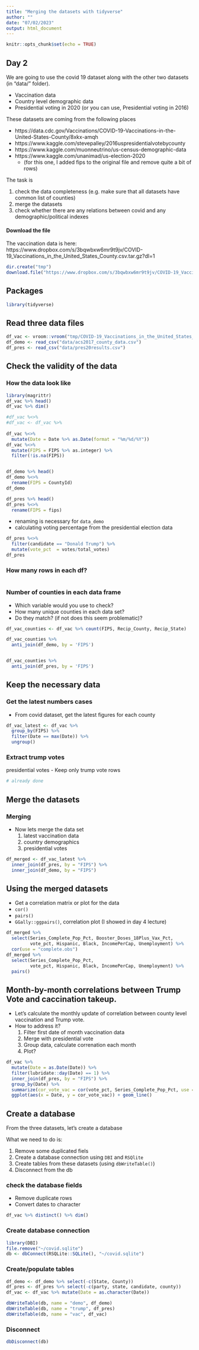 ```yaml
---
title: "Merging the datasets with tidyverse"
author: ""
date: "07/02/2023"
output: html_document
---
```


```r
knitr::opts_chunk$set(echo = TRUE)

```

## Day 2

We are going to use the covid 19 dataset along with the other two datasets (in "data/" folder). 

- Vaccination data
- Country level demographic data
- Presidential voting in 2020
 (or you can use, Presidential voting in 2016)

These datasets are coming from the following places

- https://data.cdc.gov/Vaccinations/COVID-19-Vaccinations-in-the-United-States-County/8xkx-amqh
- https://www.kaggle.com/stevepalley/2016uspresidentialvotebycounty
- https://www.kaggle.com/muonneutrino/us-census-demographic-data
- https://www.kaggle.com/unanimad/us-election-2020
  - (for this one, I added fips to the original file and remove quite a bit of rows)


The task is

1. check the data completeness (e.g. make sure that all datasets have common list of counties)
2. merge the datasets
3. check whether there are any relations between covid and any demographic/political indexes


#### Download the file
The vaccination data is here: https://www.dropbox.com/s/3bqwbxw6mr9t9jv/COVID-19_Vaccinations_in_the_United_States_County.csv.tar.gz?dl=1

```r
dir.create("tmp")
download.file("https://www.dropbox.com/s/3bqwbxw6mr9t9jv/COVID-19_Vaccinations_in_the_United_States_County.csv.tar.gz?dl=1", destfile = "tmp/COVID-19_Vaccinations_in_the_United_States_County.csv.tar.gz")

```

## Packages

```r
library(tidyverse)
```

## Read three data files

```r
df_vac <- vroom::vroom("tmp/COVID-19_Vaccinations_in_the_United_States_County.csv.tar.gz")
df_demo <- read_csv("data/acs2017_county_data.csv")
df_pres <- read_csv("data/pres20results.csv")
```


## Check the validity of the data

### How the data look like


```r
library(magrittr)
df_vac %>% head()
df_vac %>% dim()

#df_vac %<>%
#df_vac <- df_vac %>%
  
df_vac %<>%
  mutate(Date = Date %>% as.Date(format = "%m/%d/%Y"))
df_vac %<>%
  mutate(FIPS = FIPS %>% as.integer) %>%
  filter(!is.na(FIPS))



```


```r
df_demo %>% head()
df_demo %<>%
  rename(FIPS = CountyId)
df_demo 
```


```r
df_pres %>% head()
df_pres %<>% 
  rename(FIPS = fips)

```
- renaming is necessary for `data_demo`
- calculating voting percentage from the presidential election data


```r

df_pres %<>%
  filter(candidate == "Donald Trump") %>%
  mutate(vote_pct  = votes/total_votes)
df_pres
```



### How many rows in each df?

```r

```

### Number of counties in each data frame

- Which variable would you use to check?
- How many unique counties in each data set?
- Do they match? (if not does this seem problematic)?
    
```r
df_vac_counties <- df_vac %>% count(FIPS, Recip_County, Recip_State)

df_vac_counties %>%
  anti_join(df_demo, by = 'FIPS')


df_vac_counties %>%
  anti_join(df_pres, by = 'FIPS')

```

## Keep the necessary data

### Get the latest numbers cases

- From covid dataset, get the latest figures for each county

```r

df_vac_latest <- df_vac %>%
  group_by(FIPS) %>%
  filter(Date == max(Date)) %>%
  ungroup() 

```


### Extract trump votes

presidential votes
  - Keep only trump vote rows

```r
# already done
```

## Merge the datasets


### Merging

- Now lets merge the data set
  1. latest vaccination data
  2. country demographics
  3. presidential votes
  
```r
df_merged <- df_vac_latest %>%
  inner_join(df_pres, by = "FIPS") %>%
  inner_join(df_demo, by = "FIPS") 

```

## Using the merged datasets 

- Get a correlation matrix or plot for the data
- `cor()`
- `pairs()`
- `GGally::ggpairs()`, correlation plot (I showed in day 4 lecture)

```r
df_merged %>%
  select(Series_Complete_Pop_Pct, Booster_Doses_18Plus_Vax_Pct,
         vote_pct, Hispanic, Black, IncomePerCap, Unemployment) %>% 
  cor(use = "complete.obs")
df_merged %>%
  select(Series_Complete_Pop_Pct,
         vote_pct, Hispanic, Black, IncomePerCap, Unemployment) %>% 
  pairs()

```
## Month-by-month correlations between Trump Vote and caccination takeup.

- Let's calculate the monthly update of correlation between county level vaccination and Trump vote.
- How to address it?
  1. Filter first date of month vaccination data
  2. Merge with presidential vote
  3. Group data, calculate correnation each month
  4. Plot?


```r
df_vac %>%
  mutate(Date = as.Date(Date)) %>%
  filter(lubridate::day(Date) == 1) %>%
  inner_join(df_pres, by = "FIPS") %>%
  group_by(Date) %>%
  summarize(cor_vote_vac = cor(vote_pct, Series_Complete_Pop_Pct, use = "pairwise.complete.obs")) %>%
  ggplot(aes(x = Date, y = cor_vote_vac)) + geom_line()

```

## Create a database

From the three datasets, let's create a database

What we need to do is:

1. Remove some duplicated fiels
2. Create a database connection using `DBI` and `RSQlite`
3. Create tables from these datasets (using `dbWriteTable()`)
4. Disconnect from the db

### check the database fields

- Remove duplicate rows
- Convert dates to character

```r
df_vac %>% distinct() %>% dim()
```


### Create database connection

```r
library(DBI)
file.remove("~/covid.sqlite")
db <- dbConnect(RSQLite::SQLite(), "~/covid.sqlite")

```

### Create/populate tables

```r
df_demo <- df_demo %>% select(-c(State, County))
df_pres <- df_pres %>% select(-c(party, state, candidate, county))
df_vac <- df_vac %>% mutate(Date = as.character(Date))

dbWriteTable(db, name = "demo", df_demo)
dbWriteTable(db, name = "trump", df_pres)
dbWriteTable(db, name = "vac", df_vac)

```

### Disconnect

```r
dbDisconnect(db)
```
